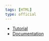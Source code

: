 ```yaml
---
tags: [HTML]
type: official
---
```


- [Tutorial](https://developer.mozilla.org/en-US/docs/Learn/HTML)
- [Documentation](https://developer.mozilla.org/en-US/docs/Web/HTML)
